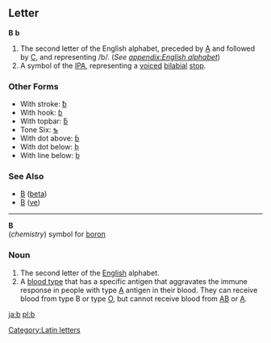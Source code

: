 ==Letter==
'''B''' '''b'''

#The second letter of the English alphabet, preceded by [[A]] and followed by [[C]], and representing /b/. (''See [[appendix:English alphabet]]'')
#A symbol of the [[IPA]], representing a [[voiced]] [[bilabial]] [[stop]].
===Other Forms===
*With stroke: [[ƀ]]
*With hook: [[ɓ]]
*With topbar: [[ƃ]]
*Tone Six: [[ƅ]]
*With dot above: [[ḃ]]
*With dot below: [[ḅ]]
*With line below: [[ḇ]]
===See Also===
*[[Β]] ([[beta]])
*[[В]] ([[ve]])
[[Category:Latin letters]]
----

'''B'''<br>(''chemistry'') symbol for [[boron]]

===Noun===

#The second letter of the [[English]] alphabet.
#A [[blood type]] that has a specific antigen that aggravates the immune response in people with type [[A]] antigen in their blood.  They can receive blood from type B or type [[O]], but cannot receive blood from [[AB]] or [[A]].
[[ja:b]]
[[pl:b]]
